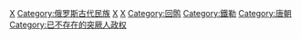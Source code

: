 {{Catmore}}

[[Category:中国古代民族与国家|X]]
[[Category:俄罗斯古代民族|Category:俄罗斯古代民族]]
[[Category:中亚民族史|X]]
[[Category:中亚君主国|X]]
[[Category:回鹘|Category:回鹘]]
[[Category:鐵勒|Category:鐵勒]]
[[Category:唐朝|Category:唐朝]]
[[Category:已不存在的突厥人政权|Category:已不存在的突厥人政权]]